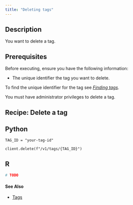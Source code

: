 ```yaml
---
title: "Deleting tags"
---
```


## Description

You want to delete a tag.

## Prerequisites

Before executing, ensure you have the following information:

- The unique identifier the tag you want to delete.

::: {.callout-tip}

To find the unique identifier for the tag see [*Finding tags*](../find/index.qmd).

:::

::: {.callout-warning}

You must have administrator privileges to delete a tag.

:::

## Recipe: Delete a tag

::: {.panel-tabset group="language"}

## Python

```.python
TAG_ID = "your-tag-id"

client.delete(f"/v1/tags/{TAG_ID}")
```


## R

```.r
# TODO
```

:::

#### See Also

- [Tags](../index.qmd)
